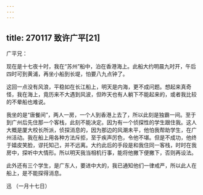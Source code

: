 ```yaml
---
---
---
```

title: 270117 致许广平[21]
---




广平兄：

现在是十七夜十时，我在“苏州”船中，泊在香港海上。此船大约明晨九时开，午后四时可到黄浦，再坐小船到长堤，怕要八九点钟了。

这回一点没有风浪，平稳如在长江船上，明天是内海，更不成问题。想起来真奇怪，我在海上，竟历来不大遇到风波，但昨天也有人躺下不能起来的，或者我比较的不晕船也难说。

我坐的是“唐餐间”，两人一房，一个人到香港上去了，所以此刻是独霸一间。至于到广州后先住那一个客栈，此刻不能决定。因为有一个侦探性的学生跟住我。这人大概是厦大校长所派，侦探消息的，因为那边的风潮未平，他怕我帮助学生，在广州活动。我在船上用各种方法斥拒，至于疾声厉色，令他不堪。但是不成功，他终于嬉皮笑脸，谬托知己，并不远离。大约此后的手段是和我住同一客栈，时时在我房中，探听中大情形。所以明天我当相机行事，能将他撇下便撇下，否则再设法。

此外还有三个学生，是广东人，要进中大的，我已通知他们一律戒严，所以此人在船上，是不能探得消息。

迅 （一月十七日）
